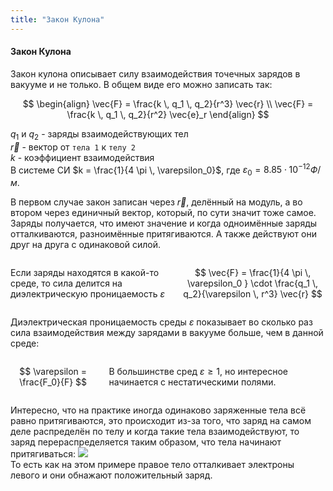 ```yaml
---
title: "Закон Кулона"
---
```


#### Закон Кулона
Закон кулона описывает силу взаимодействия точечных зарядов в вакууме и не только. В общем виде его можно записать так:

::: {layout-ncol="2"}
$$
\begin{align}
\vec{F} = \frac{k \, q_1 \, q_2}{r^3} \vec{r} \\
\vec{F} = \frac{k \, q_1 \, q_2}{r^2} \vec{e}_r
\end{align}
$$

$q_1$ и $q_2$ - заряды взаимодействующих тел\
$\vec{r}$ - вектор от `тела 1` к `телу 2`\
$k$ - коэффициент взаимодействия\
В системе СИ $k = \frac{1}{4 \pi \, \varepsilon_0}$, где $\varepsilon_0 = 8.85 \cdot 10^{-12} Ф/м$.
:::

В первом случае закон записан через $\vec{r}$, делённый на модуль, а во втором через единичный вектор, который, по сути значит тоже самое. Заряды получается, что имеют значение и когда одноимённые заряды отталкиваются, разноимённые притягиваются. А также действуют они друг на друга с одинаковой силой.

::: {.columns}
::: {.column}
Если заряды находятся в какой-то среде, то сила делится на диэлектрическую проницаемость $\varepsilon$
:::
::: {.column}
$$
\vec{F} = \frac{1}{4 \pi \, \varepsilon_0 } \cdot \frac{q_1 \, q_2}{\varepsilon \, r^3} \vec{r}
$$
:::
:::

Диэлектрическая проницаемость среды $\varepsilon$ показывает во сколько раз сила взаимодействия между зарядами в вакууме больше, чем в данной среде:

::: {.columns}
::: {.column}
$$
\varepsilon = \frac{F_0}{F}
$$
:::
::: {.column}
В большинстве сред $\varepsilon \ge 1$, но интересное начинается с нестатическими полями.
:::
:::

Интересно, что на практике иногда одинаково заряженные тела всё равно притягиваются, это происходит из-за того, что заряд на самом деле распределён по телу и когда такие тела взаимодействуют, то заряд перераспределяется таким образом, что тела начинают притягиваться:
![](P3_CoulombsLaw/charge_redist.png){fig-align="center"}\
То есть как на этом примере правое тело отталкивает электроны левого и они обнажают положительный заряд.
